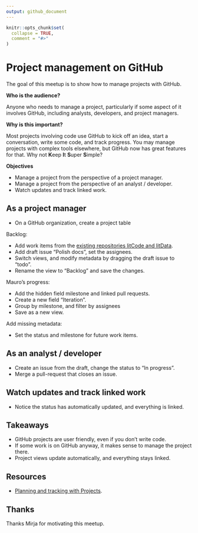 ```yaml
---
output: github_document
---
```


```r
knitr::opts_chunk$set(
  collapse = TRUE,
  comment = "#>"
)
```

# Project management on GitHub

The goal of this meetup is to show how to manage projects with GitHub.

**Who is the audience?**

Anyone who needs to manage a project, particularly if some aspect of it involves
GitHub, including analysts, developers, and project managers.

**Why is this important?**

Most projects involving code use GitHub to kick off an idea, start a
conversation, write some code, and track progress. You may manage projects with
complex tools elsewhere, but GitHub now has great features for that. Why not
**K**eep **I**t **S**uper **S**imple?

**Objectives**

* Manage a project from the perspective of a project manager.
* Manage a project from the perspective of an analyst / developer.
* Watch updates and track linked work.

## As a project manager

* On a GitHub organization, create a project table

Backlog:

* Add work items from the [existing repositories litCode and litData](https://github.com/orgs/an-org/repositories?q=lit&type=all&language=&sort=).
* Add draft issue "Polish docs", set the assignees.
* Switch views, and modify metadata by dragging the draft issue to "todo".
* Rename the view to "Backlog" and save the changes.

Mauro's progress:

* Add the hidden field milestone and linked pull requests.
* Create a new field "Iteration".
* Group by milestone, and filter by assignees
* Save as a new view.

Add missing metadata:

* Set the status and milestone for future work items.

## As an analyst / developer

* Create an issue from the draft, change the status to "In progress".
* Merge a pull-request that closes an issue.

## Watch updates and track linked work

* Notice the status has automatically updated, and everything is linked.

## Takeaways

* GitHub projects are user friendly, even if you don't write code.
* If some work is on GitHub anyway, it makes sense to manage the project there.
* Project views update automatically, and everything stays linked.

## Resources

* [Planning and tracking with Projects](https://docs.github.com/en/issues/planning-and-tracking-with-projects).

## Thanks

Thanks Mirja for motivating this meetup.
